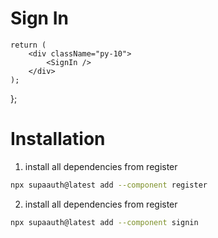 # Sign In


	return (
		<div className="py-10">
			<SignIn />
		</div>
	);
};

<Layout />

# Installation

1. install all dependencies from register

```sh copy
npx supaauth@latest add --component register
```

2. install all dependencies from register

```sh copy
npx supaauth@latest add --component signin
```
